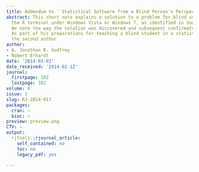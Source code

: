 ```yaml
---
title: Addendum to ``Statistical Software from a Blind Person's Perspective''
abstract: This short note explains a solution to a problem for blind users when using
  the R terminal under Windows Vista or Windows 7, as identified in Godfrey (2013).
  We note the way the solution was discovered and subsequent confirmatory experiments.
  As part of his preparations for teaching a blind student in a statistics course,
  the second author
author:
- A. Jonathan R. Godfrey
- Robert Erhardt
date: '2014-03-03'
date_received: '2014-02-12'
journal:
  firstpage: 182
  lastpage: 182
volume: 6
issue: 1
slug: RJ-2014-017
packages:
  cran: ~
  bioc: ~
preview: preview.png
CTV: ~
output:
  rjtools::rjournal_article:
    self_contained: no
    toc: no
    legacy_pdf: yes

---
```

